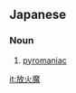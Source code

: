 ==Japanese==
{{ja-kanjitab|ほう|か|ま|yomi=o}}

===Noun===
{{ja-noun|ほうかま}}

# {{lb|ja|firefighting|criminology|psychology|sort=ほうかま}} [[pyromaniac]]

[[it:放火魔]]